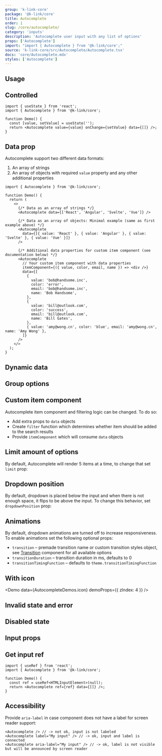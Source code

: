 ```yaml
---
group: 'k-link-core'
package: '@k-link/core'
title: Autocomplete
order: 1
slug: /core/autocomplete/
category: 'inputs'
description: 'Autocomplete user input with any list of options'
props: ['Autocomplete']
import: "import { Autocomplete } from '@k-link/core';"
source: 'k-link-core/src/Autocomplete/Autocomplete.tsx'
docs: 'core/Autocomplete.mdx'
styles: ['Autocomplete']
---
```



## Usage

<Demo data={AutocompleteDemos.usage} />

## Controlled

```tsx
import { useState } from 'react';
import { Autocomplete } from '@k-link/core';

function Demo() {
  const [value, setValue] = useState('');
  return <Autocomplete value={value} onChange={setValue} data={[]} />;
}
```

## Data prop

Autocomplete support two different data formats:

1. An array of strings
2. An array of objects with required `value` property and any other additional properties

```tsx
import { Autocomplete } from '@k-link/core';

function Demo() {
  return (
    <>
      {/* Data as an array of strings */}
      <Autocomplete data={['React', 'Angular', 'Svelte', 'Vue']} />

      {/* Data as an array of objects: Minimal example (same as first example above) */}
      <Autocomplete
        data={[{ value: 'React' }, { value: 'Angular' }, { value: 'Svelte' }, { value: 'Vue' }]}
      />

      {/* Additional data properties for custom item component (see documentation below) */}
      <Autocomplete
        // Your custom item component with data properties
        itemComponent={({ value, color, email, name }) => <div />}
        data={[
          {
            value: 'bob@handsome.inc',
            color: 'error',
            email: 'bob@handsome.inc',
            name: 'Bob Handsome',
          },
          {
            value: 'bill@outlook.com',
            color: 'success',
            email: 'bill@outlook.com',
            name: 'Bill Gates',
          },
          { value: 'amy@wong.cn', color: 'blue', email: 'amy@wong.cn', name: 'Amy Wong' },
        ]}
      />
    </>
  );
}
```

## Dynamic data

<Demo data={AutocompleteDemos.dynamic} />

## Group options

<Demo data={AutocompleteDemos.group} />

## Custom item component

Autocomplete item component and filtering logic can be changed. To do so:

- Add extra props to `data` objects
- Create `filter` function which determines whether item should be added to the search results
- Provide `itemComponent` which will consume `data` objects

<Demo data={AutocompleteDemos.itemComponent} />

## Limit amount of options

By default, Autocomplete will render 5 items at a time, to change that set `limit` prop:

<Demo data={AutocompleteDemos.limit} />

## Dropdown position

By default, dropdown is placed below the input and when there is not enough space, it flips to be above the input.
To change this behavior, set `dropdownPosition` prop:

<Demo data={AutocompleteDemos.flip} />

## Animations

By default, dropdown animations are turned off to increase responsiveness.
To enable animations set the following optional props:

- `transition` – premade transition name or custom transition styles object, see [Transition](/core/transition/) component for all available options
- `transitionDuration` – transition duration in ms, defaults to 0
- `transitionTimingFunction` – defaults to `theme.transitionTimingFunction`

<Demo data={AutocompleteDemos.animations} />

## With icon

<Demo data={AutocompleteDemos.icon} demoProps={{ zIndex: 4 }} />

## Invalid state and error

<Demo data={AutocompleteDemos.validation} />

## Disabled state

<Demo data={AutocompleteDemos.disabled} />

## Input props

<Demo data={AutocompleteDemos.configurator} />

## Get input ref

```tsx
import { useRef } from 'react';
import { Autocomplete } from '@k-link/core';

function Demo() {
  const ref = useRef<HTMLInputElement>(null);
  return <Autocomplete ref={ref} data={[]} />;
}
```

## Accessibility

Provide `aria-label` in case component does not have a label for screen reader support:

```tsx
<Autocomplete /> // -> not ok, input is not labeled
<Autocomplete label="My input" /> // -> ok, input and label is connected
<Autocomplete aria-label="My input" /> // -> ok, label is not visible but will be announced by screen reader
```
